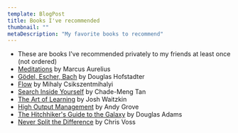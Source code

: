 ```yaml
---
template: BlogPost
title: Books I've recommended
thumbnail: ""
metaDescription: "My favorite books to recommend"
---
```


- These are books I've recommended privately to my friends at least once (not
  ordered)
- [Meditations](https://www.amazon.com/Meditations-New-Translation-Marcus-Aurelius/dp/0812968255) by Marcus Aurelius
- [Gödel, Escher, Bach](https://www.amazon.com/G%C3%B6del-Escher-Bach-Eternal-Golden/dp/0465026567/ref=sr_1_1?crid=230J1Q8W5B7PV&dchild=1&keywords=godel+escher+bach&qid=1623107249&s=books&sprefix=Godel+Es%2Cstripbooks-intl-ship%2C216&sr=1-1) by Douglas Hofstadter
- [Flow](https://www.amazon.com/Flow-Psychology-Experience-Perennial-Classics/dp/0061339202/ref=sr_1_1?crid=3VA3B22XMJCXO&dchild=1&keywords=flow+mihaly+csikszentmihalyi&qid=1623107276&s=books&sprefix=flow+%2Cstripbooks-intl-ship%2C217&sr=1-1) by Mihaly Csikszentmihalyi
- [Search Inside Yourself](https://www.amazon.com/Search-Inside-Yourself-audiobook/dp/B007WZU060/ref=sr_1_1?crid=392N8XLHZUB7Y&dchild=1&keywords=search+inside+yourself&qid=1623107320&s=books&sprefix=search+inside+%2Cstripbooks-intl-ship%2C198&sr=1-1) by Chade-Meng Tan
- [The Art of Learning](https://www.amazon.com/Art-Learning-Journey-Optimal-Performance/dp/0743277465/ref=tmm_pap_swatch_0?_encoding=UTF8&qid=1623107423&sr=1-1) by Josh Waitzkin
- [High Output Management](https://www.amazon.com/High-Output-Management/dp/B08Z8K64S2/ref=sr_1_1?crid=2ZTIFT50BSX79&dchild=1&keywords=high+output+management&qid=1623107463&s=books&sprefix=high+out%2Cstripbooks-intl-ship%2C214&sr=1-1) by Andy Grove
- [The Hitchhiker's Guide to the Galaxy](https://www.amazon.com/Hitchhikers-Guide-Galaxy-Douglas-Adams/dp/0345418913/ref=tmm_pap_swatch_0?_encoding=UTF8&qid=1623107489&sr=1-1) by Douglas Adams
- [Never Split the Difference](https://www.amazon.com/Never-Difference-Negotiating-Depended-Paperback/dp/B08W57YLHR/ref=tmm_pap_swatch_0?_encoding=UTF8&qid=1623107545&sr=1-1) by Chris Voss

